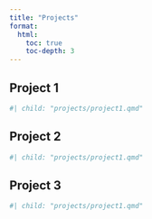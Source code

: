 ```yaml
---
title: "Projects"
format:
  html:
    toc: true
    toc-depth: 3 
---
```



## Project 1 {#project1}


```r
#| child: "projects/project1.qmd"
```


## Project 2 {#project2}

```r
#| child: "projects/project1.qmd"
```


## Project 3 {#project3}

```r
#| child: "projects/project1.qmd"
```


